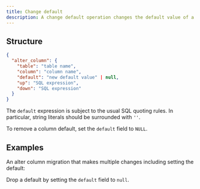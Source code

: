 ```yaml
---
title: Change default
description: A change default operation changes the default value of a column.
---
```


## Structure

```json
{
  "alter_column": {
    "table": "table name",
    "column": "column name",
    "default": "new default value" | null,
    "up": "SQL expression",
    "down": "SQL expression"
  }
}
```

The `default` expression is subject to the usual SQL quoting rules. In particular, string literals should be surrounded with `''`.

To remove a column default, set the `default` field to `NULL`.

## Examples

An alter column migration that makes multiple changes including setting the default:

<ExampleSnippet example="35_alter_column_multiple.json" language="json" />

Drop a default by setting the `default` field to `null`.

<ExampleSnippet example="46_alter_column_drop_default.json" language="json" />
